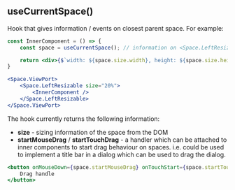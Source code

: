 
<CommonHeader />

<Meta title="Hooks/useCurrentSpace" />

## useCurrentSpace()

Hook that gives information / events on closest parent space. For example:

```jsx
const InnerComponent = () => {
	const space = useCurrentSpace(); // information on <Space.LeftResizable />

	return <div>{$`width: ${space.size.width}, height: ${space.size.height}`}</div>
}

<Space.ViewPort>
	<Space.LeftResizable size="20%">
		<InnerComponent />
	</Space.LeftResizable>
</Space.ViewPort>

```

The hook currently returns the following information:

- **size** - sizing information of the space from the DOM
- **startMouseDrag** / **startTouchDrag** - a handler which can be attached to inner components to start drag behaviour on <Positioned /> spaces. i.e. could be used to implement a title bar in a dialog which can be used to drag the dialog.

```jsx
<button onMouseDown={space.startMouseDrag} onTouchStart={space.startTouchDrag}>
	Drag handle
</button>
```